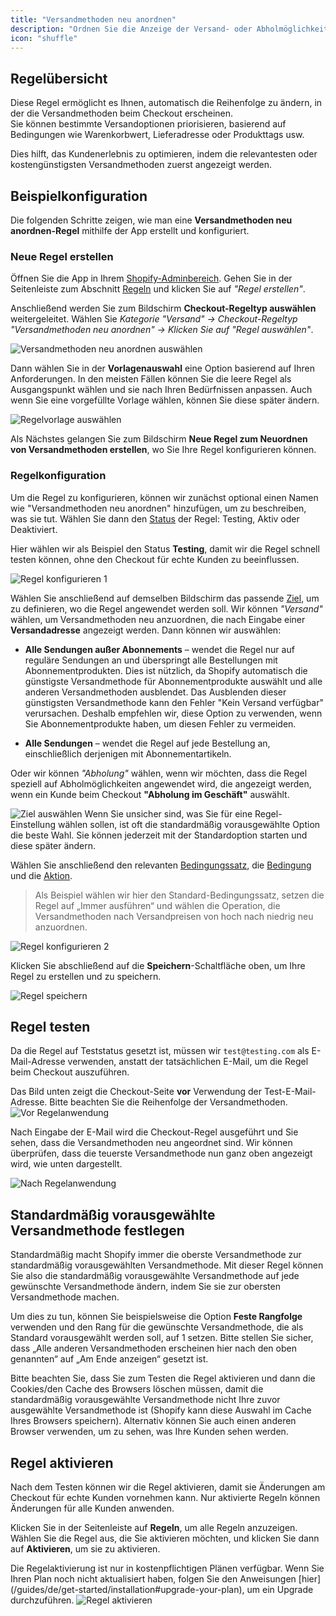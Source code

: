 ```yaml
---
title: "Versandmethoden neu anordnen"
description: "Ordnen Sie die Anzeige der Versand- oder Abholmöglichkeiten beim Checkout unter bestimmten Bedingungen neu."
icon: "shuffle"
---
```


## Regelübersicht

Diese Regel ermöglicht es Ihnen, automatisch die Reihenfolge zu ändern, in der die Versandmethoden beim Checkout erscheinen.  
Sie können bestimmte Versandoptionen priorisieren, basierend auf Bedingungen wie Warenkorbwert, Lieferadresse oder Produkttags usw.

Dies hilft, das Kundenerlebnis zu optimieren, indem die relevantesten oder kostengünstigsten Versandmethoden zuerst angezeigt werden.

## Beispielkonfiguration

Die folgenden Schritte zeigen, wie man eine **Versandmethoden neu anordnen-Regel** mithilfe der App erstellt und konfiguriert.

### Neue Regel erstellen

Öffnen Sie die App in Ihrem [Shopify-Adminbereich](/guides/de/get-started/installation#go-to-the-app). Gehen Sie in der Seitenleiste zum Abschnitt [Regeln](/guides/de/get-started/quickstart#create-a-sample-rule) und klicken Sie auf _"Regel erstellen"_.

Anschließend werden Sie zum Bildschirm **Checkout-Regeltyp auswählen** weitergeleitet. Wählen Sie _Kategorie "Versand" → Checkout-Regeltyp "Versandmethoden neu anordnen" → Klicken Sie auf "Regel auswählen"_.

<img
  src="/images/essentials/shipping/select-reorder-shipping-methods.webp"
  alt="Versandmethoden neu anordnen auswählen"
/>

Dann wählen Sie in der **Vorlagenauswahl** eine Option basierend auf Ihren Anforderungen. In den meisten Fällen können Sie die leere Regel als Ausgangspunkt wählen und sie nach Ihren Bedürfnissen anpassen. Auch wenn Sie eine vorgefüllte Vorlage wählen, können Sie diese später ändern.

<img
  src="/images/shared/select-rule-template.webp"
  alt="Regelvorlage auswählen"
/>

Als Nächstes gelangen Sie zum Bildschirm **Neue Regel zum Neuordnen von Versandmethoden erstellen**, wo Sie Ihre Regel konfigurieren können.

### Regelkonfiguration

Um die Regel zu konfigurieren, können wir zunächst optional einen Namen wie "Versandmethoden neu anordnen" hinzufügen, um zu beschreiben, was sie tut. Wählen Sie dann den [Status](/guides/de/get-started/concepts#status) der Regel: Testing, Aktiv oder Deaktiviert.

Hier wählen wir als Beispiel den Status **Testing**, damit wir die Regel schnell testen können, ohne den Checkout für echte Kunden zu beeinflussen.

<img src="/images/shared/rule-configure-1.webp" alt="Regel konfigurieren 1" />

Wählen Sie anschließend auf demselben Bildschirm das passende [Ziel](/guides/de/get-started/concepts#target), um zu definieren, wo die Regel angewendet werden soll. Wir können _"Versand"_ wählen, um Versandmethoden neu anzuordnen, die nach Eingabe einer **Versandadresse** angezeigt werden. Dann können wir auswählen:

- **Alle Sendungen außer Abonnements** – wendet die Regel nur auf reguläre Sendungen an und überspringt alle Bestellungen mit Abonnementprodukten. Dies ist nützlich, da Shopify automatisch die günstigste Versandmethode für Abonnementprodukte auswählt und alle anderen Versandmethoden ausblendet. Das Ausblenden dieser günstigsten Versandmethode kann den Fehler "Kein Versand verfügbar" verursachen. Deshalb empfehlen wir, diese Option zu verwenden, wenn Sie Abonnementprodukte haben, um diesen Fehler zu vermeiden.

- **Alle Sendungen** – wendet die Regel auf jede Bestellung an, einschließlich derjenigen mit Abonnementartikeln.

Oder wir können _"Abholung"_ wählen, wenn wir möchten, dass die Regel speziell auf Abholmöglichkeiten angewendet wird, die angezeigt werden, wenn ein Kunde beim Checkout **"Abholung im Geschäft"** auswählt.

<img src="/images/essentials/shipping/select-target.webp" alt="Ziel auswählen" />

<Info>
  Wenn Sie unsicher sind, was Sie für eine Regel-Einstellung wählen sollen, ist oft die standardmäßig vorausgewählte Option die beste Wahl. Sie können jederzeit mit der Standardoption starten und diese später ändern.
</Info>

Wählen Sie anschließend den relevanten [Bedingungssatz](/guides/de/get-started/concepts#condition-set), die [Bedingung](/guides/de/get-started/concepts#conditions-when) und die [Aktion](/guides/de/get-started/concepts#action-what).

> Als Beispiel wählen wir hier den Standard-Bedingungssatz, setzen die Regel auf „Immer ausführen“ und wählen die Operation, die Versandmethoden nach Versandpreisen von hoch nach niedrig neu anzuordnen.

<img src="/images/shared/rule-configure-2.webp" alt="Regel konfigurieren 2" />

Klicken Sie abschließend auf die <b>Speichern</b>-Schaltfläche oben, um Ihre Regel zu erstellen und zu speichern.

<img src="/images/shared/save-rule.webp" alt="Regel speichern" />

## Regel testen

Da die Regel auf Teststatus gesetzt ist, müssen wir `test@testing.com` als E-Mail-Adresse verwenden, anstatt der tatsächlichen E-Mail, um die Regel beim Checkout auszuführen.

<Warning>
  Das Bild unten zeigt die Checkout-Seite <b>vor</b> Verwendung der Test-E-Mail-Adresse. Bitte beachten Sie die Reihenfolge der Versandmethoden.
</Warning>

<img src="/images/shared/before-rule-apply.webp" alt="Vor Regelanwendung" />

Nach Eingabe der E-Mail wird die Checkout-Regel ausgeführt und Sie sehen, dass die Versandmethoden neu angeordnet sind. Wir können überprüfen, dass die teuerste Versandmethode nun ganz oben angezeigt wird, wie unten dargestellt.

<img src="/images/shared/after-rule-apply.webp" alt="Nach Regelanwendung" />

## Standardmäßig vorausgewählte Versandmethode festlegen

Standardmäßig macht Shopify immer die oberste Versandmethode zur standardmäßig vorausgewählten Versandmethode. Mit dieser Regel können Sie also die standardmäßig vorausgewählte Versandmethode auf jede gewünschte Versandmethode ändern, indem Sie sie zur obersten Versandmethode machen.

Um dies zu tun, können Sie beispielsweise die Option **Feste Rangfolge** verwenden und den Rang für die gewünschte Versandmethode, die als Standard vorausgewählt werden soll, auf 1 setzen. Bitte stellen Sie sicher, dass „Alle anderen Versandmethoden erscheinen hier nach den oben genannten“ auf „Am Ende anzeigen“ gesetzt ist.

<Warning>
  Bitte beachten Sie, dass Sie zum Testen die Regel aktivieren und dann die Cookies/den Cache des Browsers löschen müssen, damit die standardmäßig vorausgewählte Versandmethode nicht Ihre zuvor ausgewählte Versandmethode ist (Shopify kann diese Auswahl im Cache Ihres Browsers speichern). Alternativ können Sie auch einen anderen Browser verwenden, um zu sehen, was Ihre Kunden sehen werden.
</Warning>

## Regel aktivieren

Nach dem Testen können wir die Regel aktivieren, damit sie Änderungen am Checkout für echte Kunden vornehmen kann. Nur aktivierte Regeln können Änderungen für alle Kunden anwenden.

Klicken Sie in der Seitenleiste auf **Regeln**, um alle Regeln anzuzeigen. Wählen Sie die Regel aus, die Sie aktivieren möchten, und klicken Sie dann auf **Aktivieren**, um sie zu aktivieren.

<Warning>
  Die Regelaktivierung ist nur in kostenpflichtigen Plänen verfügbar. Wenn Sie Ihren Plan noch nicht aktualisiert haben, folgen Sie den Anweisungen [hier](/guides/de/get-started/installation#upgrade-your-plan), um ein Upgrade durchzuführen.
</Warning>

<img src="/images/shared/activate-the-rule.webp" alt="Regel aktivieren" />
